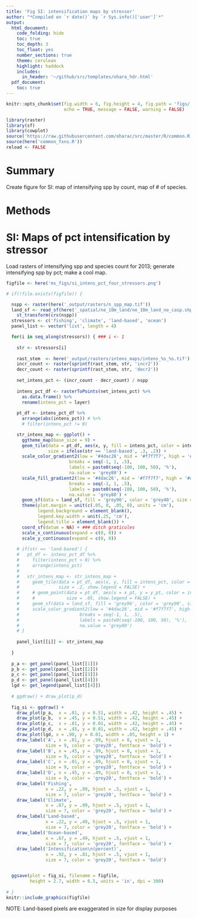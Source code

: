 ```yaml
---
title: 'Fig SI: intensification maps by stressor'
author: "*Compiled on `r date()` by `r Sys.info()['user']`*"
output: 
  html_document:
    code_folding: hide
    toc: true
    toc_depth: 3
    toc_float: yes
    number_sections: true
    theme: cerulean
    highlight: haddock
    includes: 
      in_header: '~/github/src/templates/ohara_hdr.html'
  pdf_document:
    toc: true
---
```


``` r

knitr::opts_chunk$set(fig.width = 6, fig.height = 4, fig.path = 'figs/',
                      echo = TRUE, message = FALSE, warning = FALSE)

library(raster)
library(sf)
library(cowplot)
source('https://raw.githubusercontent.com/oharac/src/master/R/common.R')
source(here('common_fxns.R'))
reload <- FALSE
```


# Summary

Create figure for SI: map of intensifying spp by count, map of # of species.

# Methods

# SI: Maps of pct intensification by stressor

Load rasters of intensifying spp and species count for 2013; generate intensifying spp by pct; make a cool map.

``` r

figfile <- here('ms_figs/si_intens_pct_four_stressors.png')

# if(!file.exists(figfile)) {

  nspp <- raster(here('_output/rasters/n_spp_map.tif'))
  land_sf <- read_sf(here('_spatial/ne_10m_land/ne_10m_land_no_casp.shp')) %>%
    st_transform(crs(nspp))
  stressors <- c('fishing', 'climate', 'land-based', 'ocean')
  panel_list <- vector('list', length = 4)

  for(i in seq_along(stressors)) { ### i <- 1
    
    str <- stressors[i]
    
    rast_stem  <- here('_output/rasters/intens_maps/intens_%s_%s.tif')
    incr_count <- raster(sprintf(rast_stem, str, 'incr2'))
    decr_count <- raster(sprintf(rast_stem, str, 'decr2'))
  
    net_intens_pct <- (incr_count - decr_count) / nspp
  
    intens_pct_df <- rasterToPoints(net_intens_pct) %>%
      as.data.frame() %>%
      rename(intens_pct = layer)
  
    pt_df <- intens_pct_df %>%
      arrange(abs(intens_pct)) # %>%
      # filter(intens_pct != 0)

    str_intens_map <- ggplot() +
      ggtheme_map(base_size = 9) +
      geom_tile(data = pt_df, aes(x, y, fill = intens_pct, color = intens_pct), 
                size = ifelse(str == 'land-based', .3, .2)) +
      scale_color_gradient2(low = '#4dac26', mid = '#f7f7f7', high = '#d01c8b',
                        breaks = seq(-1, 1, .5), 
                        labels = paste0(seq(-100, 100, 50), '%'),
                        na.value = 'grey80') +
      scale_fill_gradient2(low = '#4dac26', mid = '#f7f7f7', high = '#d01c8b',
                        breaks = seq(-1, 1, .5), 
                        labels = paste0(seq(-100, 100, 50), '%'),
                        na.value = 'grey80') +
      geom_sf(data = land_sf, fill = 'grey90', color = 'grey40', size = .10) +
      theme(plot.margin = unit(c(.05, 0, .05, 0), units = 'cm'),
            legend.background = element_blank(),
            legend.key.width = unit(.25, 'cm'),
            legend.title = element_blank()) +
      coord_sf(datum = NA) + ### ditch graticules
      scale_x_continuous(expand = c(0, 0)) +
      scale_y_continuous(expand = c(0, 0))
    
    # if(str == 'land-based') {
    #   pt_df <- intens_pct_df %>%
    #     filter(intens_pct > 0) %>%
    #     arrange(intens_pct)
    #   
    #   str_intens_map <- str_intens_map +
    #     geom_tile(data = pt_df, aes(x, y, fill = intens_pct, color = intens_pct), 
    #               size = .2, show.legend = FALSE) +
    #     # geom_point(data = pt_df, aes(x = x_pt, y = y_pt, color = intens_pct),
    #     #            size = .05, show.legend = FALSE) +
    #     geom_sf(data = land_sf, fill = 'grey96', color = 'grey90', size = .05) +
    #     scale_color_gradient2(low = '#4dac26', mid = '#f7f7f7', high = '#d01c8b',
    #                       breaks = seq(-1, 1, .5), 
    #                       labels = paste0(seq(-100, 100, 50), '%'),
    #                       na.value = 'grey80')
    # }
      
    panel_list[[i]] <- str_intens_map
      
  }
  
  p_a <- get_panel(panel_list[[1]])
  p_b <- get_panel(panel_list[[2]])
  p_c <- get_panel(panel_list[[3]])
  p_d <- get_panel(panel_list[[4]])
  lgd <- get_legend(panel_list[[4]])
  
  # ggdraw() + draw_plot(p_d)
  
  fig_si <- ggdraw() +
    draw_plot(p_a,  x = .01, y = 0.51, width = .42, height = .45) +
    draw_plot(p_b,  x = .45, y = 0.51, width = .42, height = .45) +
    draw_plot(p_c,  x = .01, y = 0.01, width = .42, height = .45) +
    draw_plot(p_d,  x = .45, y = 0.01, width = .42, height = .45) +
    draw_plot(lgd, x = .90, y = 0.01, width = .05, height = 1) +
    draw_label('A', x = .01, y = .99, hjust = 0, vjust = 1, 
               size = 9, color = 'grey20', fontface = 'bold') +
    draw_label('B', x = .45, y = .99, hjust = 0, vjust = 1, 
               size = 9, color = 'grey20', fontface = 'bold') +
    draw_label('C', x = .01, y = .49, hjust = 0, vjust = 1, 
               size = 9, color = 'grey20', fontface = 'bold') +
    draw_label('D', x = .45, y = .49, hjust = 0, vjust = 1, 
               size = 9, color = 'grey20', fontface = 'bold') +
    draw_label('Fishing',
               x = .22, y = .99, hjust = .5, vjust = 1, 
               size = 7, color = 'grey20', fontface = 'bold') +
    draw_label('Climate',
               x = .67, y = .99, hjust = .5, vjust = 1, 
               size = 7, color = 'grey20', fontface = 'bold') +
    draw_label('Land-based',
               x = .22, y = .49, hjust = .5, vjust = 1, 
               size = 7, color = 'grey20', fontface = 'bold') +
    draw_label('Ocean-based',
               x = .67, y = .49, hjust = .5, vjust = 1, 
               size = 7, color = 'grey20', fontface = 'bold') +
    draw_label('Intensification\n(percent)',
               x = .92, y = .81, hjust = .5, vjust = 1, 
               size = 7, color = 'grey20', fontface = 'bold')


  ggsave(plot = fig_si, filename = figfile,
         height = 2.7, width = 6.5, units = 'in', dpi = 300)
  
# }
knitr::include_graphics(figfile)

```

NOTE: Land-based pixels are exaggerated in size for display purposes

